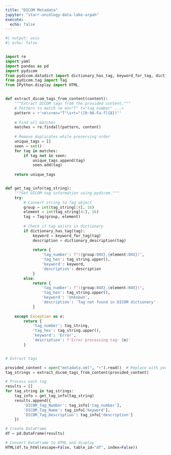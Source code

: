 ```yaml
---
title: "DICOM Metadata"
jupyter: "starr-oncology-data-lake-arpah"
execute:
  echo: false
---
```


```python
#| output: asis
#| echo: false


import re
import yaml
import pandas as pd
import pydicom
from pydicom.datadict import dictionary_has_tag, keyword_for_tag, dictionary_description
from pydicom.tag import Tag
from IPython.display import HTML


def extract_dicom_tags_from_content(content):
    """Extract DICOM tags from the provided content."""
    # Pattern to match <e en="T" t="tag_number" ...>
    pattern = r'<e\s+en="T"\s+t="([0-9A-Fa-f]{8})"'
    
    # Find all matches
    matches = re.findall(pattern, content)
    
    # Remove duplicates while preserving order
    unique_tags = []
    seen = set()
    for tag in matches:
        if tag not in seen:
            unique_tags.append(tag)
            seen.add(tag)
    
    return unique_tags


def get_tag_info(tag_string):
    """Get DICOM tag information using pydicom."""
    try:
        # Convert string to Tag object
        group = int(tag_string[:4], 16)
        element = int(tag_string[4:], 16)
        tag = Tag(group, element)
        
        # Check if tag exists in dictionary
        if dictionary_has_tag(tag):
            keyword = keyword_for_tag(tag)
            description = dictionary_description(tag)
            
            return {
                'tag_number': f"({group:04X},{element:04X})",
                'tag_hex': tag_string.upper(),
                'keyword': keyword,
                'description': description
            }
        else:
            return {
                'tag_number': f"({group:04X},{element:04X})",
                'tag_hex': tag_string.upper(),
                'keyword': 'Unknown',
                'description': 'Tag not found in DICOM dictionary'
            }
            
    except Exception as e:
        return {
            'tag_number': tag_string,
            'tag_hex': tag_string.upper(),
            'keyword': 'Error',
            'description': f'Error processing tag: {e}'
        }


# Extract tags

provided_content = open("metadata.xml", "r").read()  # Replace with your actual content source
tag_strings = extract_dicom_tags_from_content(provided_content)

# Process each tag
results = []
for tag_string in tag_strings:
    tag_info = get_tag_info(tag_string)
    results.append({
        'DICOM_Tag_Number': tag_info['tag_number'],
        'DICOM_Tag_Name': tag_info['keyword'],
        'DICOM_Tag_Description': tag_info['description']
    })

# Create DataFrame
df = pd.DataFrame(results)

# Convert DataFrame to HTML and display
HTML(df.to_html(escape=False, table_id="df", index=False))
```